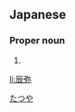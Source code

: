 ==Japanese==
{{ja-kanjitab|辰|弥}}

===Proper noun===
{{ja-pos|proper|たつや}}

# {{given name|male|lang=ja}}

[[Category:Japanese male given names|たつや]]

[[li:辰弥]]